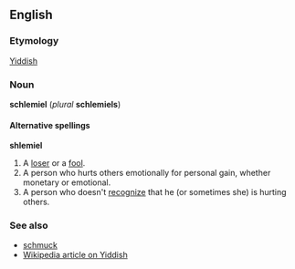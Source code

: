 ==English==
=== Etymology ===
[[Yiddish]]

=== Noun ===
'''schlemiel''' (''plural'' '''schlemiels''')

====Alternative spellings====
'''shlemiel'''

#A [[loser]] or a [[fool]].
#A person who hurts others emotionally for personal gain, whether monetary or emotional.
#A person who doesn't [[recognize]] that he (or sometimes she) is hurting others.

=== See also ===
*[[schmuck]]
*[[w:Yiddish|Wikipedia article on Yiddish]]
{{cattag|Yiddish language}}